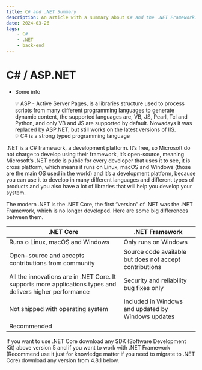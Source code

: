```yaml
---
title: C# and .NET Summary
description: An article with a summary about C# and the .NET Framework.
date: 2024-03-26
tags:
    - C#
    - .NET
    - back-end
---
```


# C# / ASP.NET

- Some info
    
    <aside>
    💡 ASP - Active Server Pages, is a libraries structure used to process scripts from many different programming languages to generate dynamic content, the supported languages are, VB, JS, Pearl, Tcl and Python, and only VB and JS are supported by default. Nowadays it was replaced by ASP.NET, but still works on the latest versions of IIS.
    
    </aside>
    
    <aside>
    💡 C# is a strong typed programming language
    
    </aside>
    

.NET is a C# framework, a development platform. It’s free, so Microsoft do not charge to develop using their framework, it’s open-source, meaning Microsoft’s .NET code is public for every developer that uses it to see, it is cross platform, which means it runs on Linux, macOS and Windows (those are the main OS used in the world) and it’s a development platform, because you can use it to develop in many different languages and different types of products and you also have a lot of libraries that will help you develop your system.

The modern .NET is the .NET Core, the first “version” of .NET was the .NET Framework, which is no longer developed. Here are some big differences between them.

| .NET Core | .NET Framework |
| --- | --- |
| Runs o Linux, macOS and Windows | Only runs on Windows |
| Open-source and accepts contributions from community | Source code available but does not accept contributions |
| All the innovations are in .NET Core. It supports more applications types and delivers higher performance | Security and reliability bug fixes only |
| Not shipped with operating system | Included in Windows and updated by Windows updates |
| Recommended |  |

If you want to use .NET Core download any SDK (Software Development Kit) above version 5 and if you want to work with .NET Framework (Recommend use it just for knowledge matter if you need to migrate to .NET Core) download any version from 4.8.1 below.